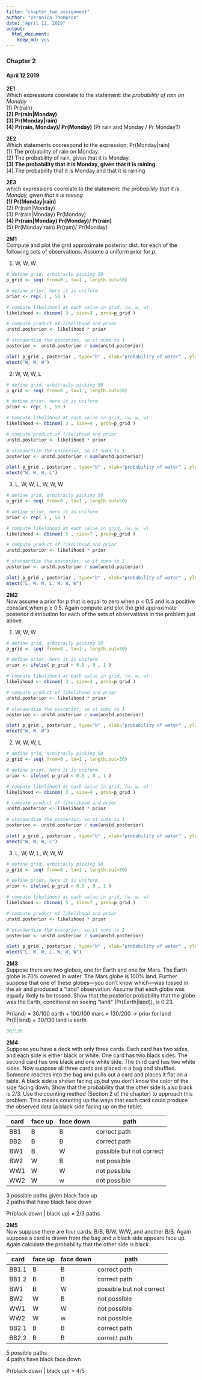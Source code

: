 ```yaml
---
title: "chapter_two_assignment"
author: "Veronica Thompson"
date: "April 11, 2019"
output: 
  html_document: 
    keep_md: yes
---
```


### Chapter 2    
#### April 12 2019  

**2E1**   
Which expressions coorelate to the statement: *the probability of rain on Monday*  
(1) Pr(rain)  
**(2) Pr(rain|Monday)**  
**(3) Pr(Monday|rain)**  
**(4) Pr(rain, Monday)/ Pr(Monday)** (Pr rain and Monday / Pr Monday?)  

**2E2**   
Which statements coorespond to the expression: Pr(Monday|rain)  
(1) The probability of rain on Monday.  
(2) The probability of rain, given that it is Monday.  
**(3) The probability that it is Monday, given that it is raining.**  
(4) The probability that it is Monday and that it is raining  

**2E3**  
which expressions coorelate to the statement: *the probability that it is Monday, given that it is raining*  
**(1) Pr(Monday|rain)**  
(2) Pr(rain|Monday)  
(3) Pr(rain|Monday) Pr(Monday)  
**(4) Pr(rain|Monday) Pr(Monday)/ Pr(rain)**  
(5) Pr(Monday|rain) Pr(rain)/ Pr(Monday)  

**2M1**  
Compute and plot the grid approximate posterior dist. for each of the following sets of observations. Assume a uniform prior for *p*.

1) W, W, W
```r
# define grid, arbitraily picking 50
p_grid <- seq( from=0 , to=1 , length.out=50)

# define prior, here it is uniform 
prior <- rep( 1 , 50 )

# compute likelihood at each value in grid, (w, w, w)
likelihood <- dbinom( 3 , size=3 , prob=p_grid )

# compute product of likelihood and prior 
unstd.posterior <- likelihood * prior

# standardize the posterior, so it sums to 1 
posterior <- unstd.posterior / sum(unstd.posterior)

plot( p_grid , posterior , type="b" , xlab="probability of water" , ylab="posterior probability" )
mtext("W, W, W")
```

2) W, W, W, L
```r
# define grid, arbitraily picking 50
p_grid <- seq( from=0 , to=1 , length.out=50)

# define prior, here it is uniform 
prior <- rep( 1 , 50 )

# compute likelihood at each value in grid, (w, w, w)
likelihood <- dbinom( 3 , size=4 , prob=p_grid )

# compute product of likelihood and prior 
unstd.posterior <- likelihood * prior

# standardize the posterior, so it sums to 1 
posterior <- unstd.posterior / sum(unstd.posterior)

plot( p_grid , posterior , type="b" , xlab="probability of water" , ylab="posterior probability" )
mtext("W, W, W, L")
```

3) L, W, W, L, W, W, W
```r
# define grid, arbitraily picking 50
p_grid <- seq( from=0 , to=1 , length.out=50)

# define prior, here it is uniform 
prior <- rep( 1 , 50 )

# compute likelihood at each value in grid, (w, w, w)
likelihood <- dbinom( 5 , size=7 , prob=p_grid )

# compute product of likelihood and prior 
unstd.posterior <- likelihood * prior

# standardize the posterior, so it sums to 1 
posterior <- unstd.posterior / sum(unstd.posterior)

plot( p_grid , posterior , type="b" , xlab="probability of water" , ylab="posterior probability" )
mtext("L, W, W, L, W, W, W")
```


**2M2**  
Now assume a prior for p that is equal to zero when p < 0.5 and is a positive constant when
p ≥ 0.5. Again compute and plot the grid approximate posterior distribution for each of the sets of
observations in the problem just above.

1) W, W, W
```r
# define grid, arbitraily picking 50
p_grid <- seq( from=0 , to=1 , length.out=50)

# define prior, here it is uniform 
prior <- ifelse( p_grid < 0.5 , 0 , 1 )

# compute likelihood at each value in grid, (w, w, w)
likelihood <- dbinom( 3 , size=3 , prob=p_grid )

# compute product of likelihood and prior 
unstd.posterior <- likelihood * prior

# standardize the posterior, so it sums to 1 
posterior <- unstd.posterior / sum(unstd.posterior)

plot( p_grid , posterior , type="b" , xlab="probability of water" , ylab="posterior probability" )
mtext("W, W, W")
```

2) W, W, W, L
```r
# define grid, arbitraily picking 50
p_grid <- seq( from=0 , to=1 , length.out=50)

# define prior, here it is uniform 
prior <- ifelse( p_grid < 0.5 , 0 , 1 )

# compute likelihood at each value in grid, (w, w, w)
likelihood <- dbinom( 3 , size=4 , prob=p_grid )

# compute product of likelihood and prior 
unstd.posterior <- likelihood * prior

# standardize the posterior, so it sums to 1 
posterior <- unstd.posterior / sum(unstd.posterior)

plot( p_grid , posterior , type="b" , xlab="probability of water" , ylab="posterior probability" )
mtext("W, W, W, L")
```

3) L, W, W, L, W, W, W
```r
# define grid, arbitraily picking 50
p_grid <- seq( from=0 , to=1 , length.out=50)

# define prior, here it is uniform 
prior <- ifelse( p_grid < 0.5 , 0 , 1 )

# compute likelihood at each value in grid, (w, w, w)
likelihood <- dbinom( 5 , size=7 , prob=p_grid )

# compute product of likelihood and prior 
unstd.posterior <- likelihood * prior

# standardize the posterior, so it sums to 1 
posterior <- unstd.posterior / sum(unstd.posterior)

plot( p_grid , posterior , type="b" , xlab="probability of water" , ylab="posterior probability" )
mtext("L, W, W, L, W, W, W")
```


**2M3**  
Suppose there are two globes, one for Earth and one for Mars. The Earth globe is 70% covered
in water. The Mars globe is 100% land. Further suppose that one of these globes—you don’t know
which—was tossed in the air and produced a “land” observation. Assume that each globe was equally
likely to be tossed. Show that the posterior probability that the globe was the Earth, conditional on
seeing “land” (Pr(Earth|land)), is 0.23.


Pr(land) = 30/100 earth + 100/100 mars = 130/200 -> prior for land  
Pr(E|land) = 30/130 land is earth  
```r
30/130
```

**2M4**   
Suppose you have a deck with only three cards. Each card has two sides, and each side is either
black or white. One card has two black sides. The second card has one black and one white side. The
third card has two white sides. Now suppose all three cards are placed in a bag and shuffled. Someone
reaches into the bag and pulls out a card and places it flat on a table. A black side is shown facing up,but you don’t know the color of the side facing down. Show that the probability that the other side is also black is 2/3. Use the counting method (Section 2 of the chapter) to approach this problem. This means counting up the ways that each card could produce the observed data (a black side facing up
on the table).

|card| face up | face down | path   |
|----|---------|-----------|---------|
| BB1 | B | B | correct path|
| BB2 | B | B | correct path|
| BW1 | B | W | possible but not correct|
| BW2 | W | B | not possible|
| WW1 | W | W | not possible|
| WW2 | W | w | not possible|

3 possible paths given black face up  
2 paths that have black face down

Pr(black down | black up) = 2/3 paths 

**2M5**  
Now suppose there are four cards: B/B, B/W, W/W, and another B/B. Again suppose a card is
drawn from the bag and a black side appears face up. Again calculate the probability that the other
side is black.

|card| face up | face down | path   |
|----|---------|-----------|---------|
| BB1.1 | B | B | correct path|
| BB1.2 | B | B | correct path|
| BW1 | B | W | possible but not correct|
| BW2 | W | B | not possible|
| WW1 | W | W | not possible|
| WW2 | W | w | not possible|
| BB2.1 | B | B | correct path|
| BB2.2 | B | B | correct path|

5 possible paths  
4 paths have black face down  

Pr(black down | black up) = 4/5